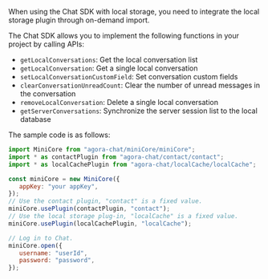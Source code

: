 <PlatformWrapper platform="web">

When using the Chat SDK with local storage, you need to integrate the local storage plugin through on-demand import.

The Chat SDK allows you to implement the following functions in your project by calling APIs:

- `getLocalConversations`: Get the local conversation list
- `getLocalConversation`: Get a single local conversation
- `setLocalConversationCustomField`: Set conversation custom fields
- `clearConversationUnreadCount`: Clear the number of unread messages in the conversation
- `removeLocalConversation`: Delete a single local conversation
- `getServerConversations`: Synchronize the server session list to the local database

The sample code is as follows:

```javascript
import MiniCore from "agora-chat/miniCore/miniCore";
import * as contactPlugin from "agora-chat/contact/contact";
import * as localCachePlugin from "agora-chat/localCache/localCache";

const miniCore = new MiniCore({
   appKey: "your appKey",
});
// Use the contact plugin, "contact" is a fixed value.
miniCore.usePlugin(contactPlugin, "contact");
// Use the local storage plug-in, "localCache" is a fixed value.
miniCore.usePlugin(localCachePlugin, "localCache");

// Log in to Chat.
miniCore.open({
   username: "userId",
   password: "password",
});
```




</PlatformWrapper>
